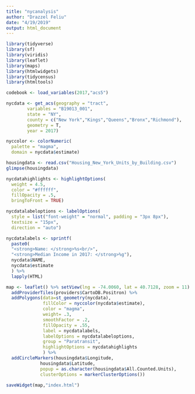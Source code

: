 ```yaml
---
title: "nycanalysis"
author: "Drazzel Feliu"
date: "4/19/2019"
output: html_document
---
```


```r
library(tidyverse)
library(sf)
library(viridis)
library(leaflet)
library(maps)
library(htmlwidgets)
library(tidycensus)
library(htmltools)
```

```r
codebook <- load_variables(2017,"acs5")
```

```r
nycdata <- get_acs(geography = "tract",
        variables = "B19013_001",
        state = "NY",
        county = c("New York","Kings","Queens","Bronx","Richmond"),
        geometry = T,
        year = 2017)

nyccolor <- colorNumeric(
  palette = "magma",
  domain = nycdata$estimate)
```

```r
housingdata <- read.csv("Housing_New_York_Units_by_Building.csv")
glimpse(housingdata)
```

```r
nycdatahighlights <- highlightOptions(
  weight = 4.5,
  color = "#ffffff",
  fillOpacity = .5,
  bringToFront = TRUE)

nycdatalabeloptions <- labelOptions(
  style = list("font-weight" = "normal", padding = "3px 8px"),
  textsize = "15px",
  direction = "auto")
```

```r
nycdatalabels <- sprintf(
  paste0(
  "<strong>Name: </strong>%s<br/>",
  "<strong>Median Income in 2017: </strong>%g"),
  nycdata$NAME,
  nycdata$estimate
  ) %>% 
  lapply(HTML)
```


```r
map <- leaflet() %>% setView(lng = -74.0060, lat = 40.7128, zoom = 11) %>% 
  addProviderTiles(providers$CartoDB.Positron) %>% 
  addPolygons(data=st_geometry(nycdata),
              fillColor = nyccolor(nycdata$estimate),
              color = "magma",
              weight= .3,
              smoothFactor = .2,
              fillOpacity = .55,
              label = nycdatalabels,
              labelOptions = nycdatalabeloptions,
              group = "Paratransit",
              highlightOptions = nycdatahighlights
              ) %>% 
  addCircleMarkers(housingdata$Longitude, 
             housingdata$Latitude, 
             popup = as.character(housingdata$All.Counted.Units),
             clusterOptions = markerClusterOptions())
```

```r
saveWidget(map,"index.html")
```

